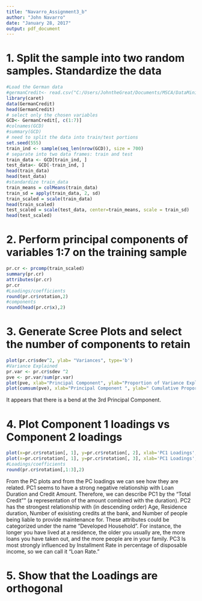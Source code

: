 ```yaml
---
title: "Navarro_Assignment3_b"
author: "John Navarro"
date: "January 28, 2017"
output: pdf_document
---
```


# 1. Split the sample into two random samples. Standardize the data
```r
#Load the German data
#germanCredit<- read.csv("C:/Users/JohntheGreat/Documents/MSCA/DataMining/Week1/german_credit.csv", header=TRUE, sep=",")
library(caret)
data(GermanCredit)
head(GermanCredit)
# select only the chosen variables
GCD<- GermanCredit[, c(1:7)]
#colnames(GCD)
#summary(GCD)
# need to split the data into train/test portions
set.seed(555)
train_ind <- sample(seq_len(nrow(GCD)), size = 700)
# separate into two data frames: train and test
train_data <- GCD[train_ind, ]
test_data<- GCD[-train_ind, ]
head(train_data)
head(test_data)
#standardize train_data
train_means = colMeans(train_data)
train_sd = apply(train_data, 2, sd)
train_scaled = scale(train_data)
head(train_scaled)
test_scaled = scale(test_data, center=train_means, scale = train_sd)
head(test_scaled)
```

# 2. Perform principal components of variables 1:7 on the training sample

```r
pr.cr <- prcomp(train_scaled)
summary(pr.cr)
attributes(pr.cr)
pr.cr
#Loadings/coefficients
round(pr.cr$rotation,2)
#components
round(head(pr.cr$x),2)

```

# 3. Generate Scree Plots and select the number of components to retain
```r
plot(pr.cr$sdev^2, ylab= "Variances", type='b')
#Variance Explained
pr.var <- pr.cr$sdev ^2
pve <- pr.var/sum(pr.var)
plot(pve, xlab="Principal Component", ylab="Proportion of Variance Explained ", ylim=c(0,0.3), type = "b")
plot(cumsum(pve), xlab="Principal Component ", ylab=" Cumulative Proportion of Variance Explained ", ylim=c(0,1), type = "b")
```
It appears that there is a bend at the 3rd Principal Component.

# 4. Plot Component 1 loadings vs Component 2 loadings

```r
plot(x=pr.cr$rotation[, 1], y=pr.cr$rotation[, 2], xlab='PC1 Loadings', ylab='PC2 Loadings', main = 'PC1 v PC2')
plot(x=pr.cr$rotation[, 1], y=pr.cr$rotation[, 3], xlab='PC1 Loadings', ylab='PC3 Loadings', main = 'PC1 v PC3')
#Loadings/coefficients
round(pr.cr$rotation[,1:3],2)
```

From the PC plots and from the PC loadings we can see how they are related. PC1 seems to have a strong negative relationship with Loan Duration and Credit Amount. Therefore, we can describe PC1 by the "Total Credit"" (a representation of the amount combined with the duration). PC2 has the strongest relationship with (in descending order) Age, Residence duration, Number of exisisting credits at the bank, and Number of people being liable to provide maintenance for. These attributes could be categorized under the name "Developed Household". For instance, the longer you have lived at a residence, the older you usually are, the more loans you have taken out, and the more people are in your family. PC3 Is most strongly influenced by Installment Rate in percentage of disposable income, so we can call it "Loan Rate."


# 5. Show that the Loadings are orthogonal


